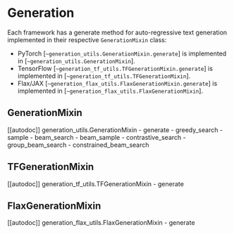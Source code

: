 <!--Copyright 2022 The HuggingFace Team. All rights reserved.

Licensed under the Apache License, Version 2.0 (the "License"); you may not use this file except in compliance with
the License. You may obtain a copy of the License at

http://www.apache.org/licenses/LICENSE-2.0

Unless required by applicable law or agreed to in writing, software distributed under the License is distributed on
an "AS IS" BASIS, WITHOUT WARRANTIES OR CONDITIONS OF ANY KIND, either express or implied. See the License for the
specific language governing permissions and limitations under the License.
-->

# Generation

Each framework has a generate method for auto-regressive text generation implemented in their respective `GenerationMixin` class:

- PyTorch [`~generation_utils.GenerationMixin.generate`] is implemented in [`~generation_utils.GenerationMixin`].
- TensorFlow [`~generation_tf_utils.TFGenerationMixin.generate`] is implemented in [`~generation_tf_utils.TFGenerationMixin`].
- Flax/JAX [`~generation_flax_utils.FlaxGenerationMixin.generate`] is implemented in [`~generation_flax_utils.FlaxGenerationMixin`].

## GenerationMixin

[[autodoc]] generation_utils.GenerationMixin
	- generate
	- greedy_search
	- sample
	- beam_search
	- beam_sample
	- contrastive_search
	- group_beam_search
	- constrained_beam_search

## TFGenerationMixin

[[autodoc]] generation_tf_utils.TFGenerationMixin
	- generate

## FlaxGenerationMixin

[[autodoc]] generation_flax_utils.FlaxGenerationMixin
	- generate
